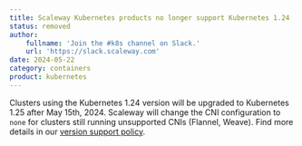 ```yaml
---
title: Scaleway Kubernetes products no longer support Kubernetes 1.24
status: removed
author:
    fullname: 'Join the #k8s channel on Slack.'
    url: 'https://slack.scaleway.com'
date: 2024-05-22
category: containers
product: kubernetes
---
```


Clusters using the Kubernetes 1.24 version will be upgraded to Kubernetes 1.25 after May 15th, 2024.
Scaleway will change the CNI configuration to `none` for clusters still running unsupported CNIs (Flannel, Weave).
Find more details in our [version support policy](https://www.scaleway.com/en/docs/containers/kubernetes/reference-content/version-support-policy/#supported-container-network-interfaces-cni).

